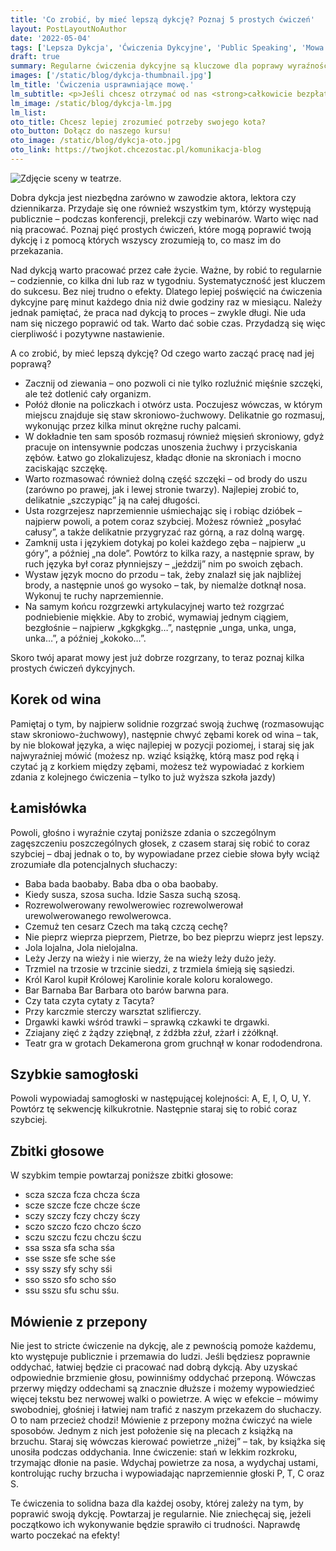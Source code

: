 ```yaml
---
title: 'Co zrobić, by mieć lepszą dykcję? Poznaj 5 prostych ćwiczeń'
layout: PostLayoutNoAuthor
date: '2022-05-04'
tags: ['Lepsza Dykcja', 'Ćwiczenia Dykcyjne', 'Public Speaking', 'Mowa', 'Komunikacja', 'Rozwój Osobisty', 'Aktorstwo']
draft: true
summary: Regularne ćwiczenia dykcyjne są kluczowe dla poprawy wyraźności mowy. W artykule przedstawiono pięć prostych ćwiczeń, takich jak ziewanie, masowanie mięśni twarzy, czytanie z korkiem od wina, łamisłówki, i szybkie powtarzanie samogłosek, które mogą pomóc w osiągnięciu lepszej dykcji.
images: ['/static/blog/dykcja-thumbnail.jpg']
lm_title: 'Ćwiczenia usprawniające mowę.'
lm_subtitle: <p>Jeśli chcesz otrzymać od nas <strong>całkowicie bezpłatnie</strong> wyjątkowy zestaw PDF ćwiczeń dykcyjnych</p>
lm_image: /static/blog/dykcja-lm.jpg
lm_list: 
oto_title: Chcesz lepiej zrozumieć potrzeby swojego kota? 
oto_button: Dołącz do naszego kursu!
oto_image: /static/blog/dykcja-oto.jpg
oto_link: https://twojkot.chcezostac.pl/komunikacja-blog
---
```


![Zdjęcie sceny w teatrze.](/static/blog/dykcja-blog.jpg)

Dobra dykcja jest niezbędna zarówno w zawodzie aktora, lektora czy dziennikarza. Przydaje się one również wszystkim tym, którzy występują publicznie – podczas konferencji, prelekcji czy webinarów. Warto więc nad nią pracować. Poznaj pięć prostych ćwiczeń, które mogą poprawić twoją dykcję i z pomocą których wszyscy zrozumieją to, co masz im do przekazania.

Nad dykcją warto pracować przez całe życie. Ważne, by robić to regularnie – codziennie, co kilka dni lub raz w tygodniu. Systematyczność jest kluczem do sukcesu. Bez niej trudno o efekty. Dlatego lepiej poświęcić na ćwiczenia dykcyjne parę minut każdego dnia niż dwie godziny raz w miesiącu. Należy jednak pamiętać, że praca nad dykcją to proces – zwykle długi. Nie uda nam się niczego poprawić od tak. Warto dać sobie czas. Przydadzą się więc cierpliwość i pozytywne nastawienie.

A co zrobić, by mieć lepszą dykcję? Od czego warto zacząć pracę nad jej poprawą?

- Zacznij od ziewania – ono pozwoli ci nie tylko rozluźnić mięśnie szczęki, ale też dotlenić cały organizm. 
- Połóż dłonie na policzkach i otwórz usta. Poczujesz wówczas, w którym miejscu znajduje się staw skroniowo-żuchwowy. Delikatnie go rozmasuj, wykonując przez kilka minut okrężne ruchy palcami. 
- W dokładnie ten sam sposób rozmasuj również mięsień skroniowy, gdyż pracuje on intensywnie podczas unoszenia żuchwy i przyciskania zębów. Łatwo go zlokalizujesz, kładąc dłonie na skroniach i mocno zaciskając szczękę. 
- Warto rozmasować również dolną część szczęki – od brody do uszu (zarówno po prawej, jak i lewej stronie twarzy). Najlepiej zrobić to, delikatnie „szczypiąc” ją na całej długości.
- Usta rozgrzejesz naprzemiennie uśmiechając się i robiąc dzióbek – najpierw powoli, a potem coraz szybciej. Możesz również „posyłać całusy”, a także delikatnie przygryzać raz górną, a raz dolną wargę.
- Zamknij usta i językiem dotykaj po kolei każdego zęba – najpierw „u góry”, a później „na dole”. Powtórz to kilka razy, a następnie spraw, by ruch języka był coraz płynniejszy – „jeździj” nim po swoich zębach. 
- Wystaw język mocno do przodu – tak, żeby znalazł się jak najbliżej brody, a następnie unoś go wysoko – tak, by niemalże dotknął nosa. Wykonuj te ruchy naprzemiennie. 
- Na samym końcu rozgrzewki artykulacyjnej warto też rozgrzać podniebienie miękkie. Aby to zrobić, wymawiaj jednym ciągiem, bezgłośnie – najpierw „kgkgkgkg…”, następnie „unga, unka, unga, unka…”, a później „kokoko…”. 

Skoro twój aparat mowy jest już dobrze rozgrzany, to teraz poznaj kilka prostych ćwiczeń dykcyjnych. 

## Korek od wina

Pamiętaj o tym, by najpierw solidnie rozgrzać swoją żuchwę (rozmasowując staw skroniowo-żuchwowy), następnie chwyć zębami korek od wina – tak, by nie blokował języka, a więc najlepiej w pozycji poziomej, i staraj się jak najwyraźniej mówić (możesz np. wziąć książkę, którą masz pod ręką i czytać ją z korkiem między zębami, możesz też wypowiadać z korkiem zdania z kolejnego ćwiczenia – tylko to już wyższa szkoła jazdy)

## Łamisłówka

Powoli, głośno i wyraźnie czytaj poniższe zdania o szczególnym zagęszczeniu poszczególnych głosek, z czasem staraj się robić to coraz szybciej – dbaj jednak o to, by wypowiadane przez ciebie słowa były wciąż zrozumiałe dla potencjalnych słuchaczy:
- Baba bada baobaby. Baba dba o oba baobaby. 
- Kiedy susza, szosa sucha. Idzie Sasza suchą szosą. 
- Rozrewolwerowany rewolwerowiec rozrewolwerował urewolwerowanego rewolwerowca. 
- Czemuż ten cesarz Czech ma taką czczą cechę?
- Nie pieprz wieprza pieprzem, Pietrze, bo bez pieprzu wieprz jest lepszy. 
- Jola lojalna, Jola nielojalna.
- Leży Jerzy na wieży i nie wierzy, że na wieży leży dużo jeży.
- Trzmiel na trzosie w trzcinie siedzi, z trzmiela śmieją się sąsiedzi. 
- Król Karol kupił Królowej Karolinie korale koloru koralowego. 
- Bar Barnaba Bar Barbara oto barów barwna para. 
- Czy tata czyta cytaty z Tacyta?
- Przy karczmie sterczy warsztat szlifierczy.
- Drgawki kawki wśród trawki – sprawką czkawki te drgawki.
- Zziajany zięć z żądzy zziębnął, z źdźbła zżuł, zżarł i zżółknął.
- Teatr gra w grotach Dekamerona grom gruchnął w konar rododendrona.

## Szybkie samogłoski

Powoli wypowiadaj samogłoski w następującej kolejności: A, E, I, O, U, Y. Powtórz tę sekwencję kilkukrotnie. Następnie staraj się to robić coraz szybciej.

## Zbitki głosowe

W szybkim tempie powtarzaj poniższe zbitki głosowe:
- scza szcza fcza chcza ścza
- scze szcze fcze chcze ścze
- sczy szczy fczy chczy śczy
- sczo szczo fczo chczo śczo
- sczu szczu fczu chczu śczu
- ssa ssza sfa scha sśa
- sse ssze sfe sche sśe
- ssy sszy sfy schy sśi
- sso sszo sfo scho sśo
- ssu sszu sfu schu sśu.

## Mówienie z przepony

Nie jest to stricte ćwiczenie na dykcję, ale z pewnością pomoże każdemu, kto występuje publicznie i przemawia do ludzi. Jeśli będziesz poprawnie oddychać, łatwiej będzie ci pracować nad dobrą dykcją. Aby uzyskać odpowiednie brzmienie głosu, powinniśmy oddychać przeponą. Wówczas przerwy między oddechami są znacznie dłuższe i możemy wypowiedzieć więcej tekstu bez nerwowej walki o powietrze. A więc w efekcie – mówimy swobodniej, głośniej i łatwiej nam trafić z naszym przekazem do słuchaczy. O to nam przecież chodzi! Mówienie z przepony można ćwiczyć na wiele sposobów. Jednym z nich jest położenie się na plecach z książką na brzuchu. Staraj się wówczas kierować powietrze „niżej” – tak, by książka się unosiła podczas oddychania. Inne ćwiczenie: stań w lekkim rozkroku, trzymając dłonie na pasie. Wdychaj powietrze za nosa, a wydychaj ustami, kontrolując ruchy brzucha i wypowiadając naprzemiennie głoski P, T, C oraz S.

Te ćwiczenia to solidna baza dla każdej osoby, której zależy na tym, by poprawić swoją dykcję. Powtarzaj je regularnie. Nie zniechęcaj się, jeżeli początkowo ich wykonywanie będzie sprawiło ci trudności. Naprawdę warto poczekać na efekty! 